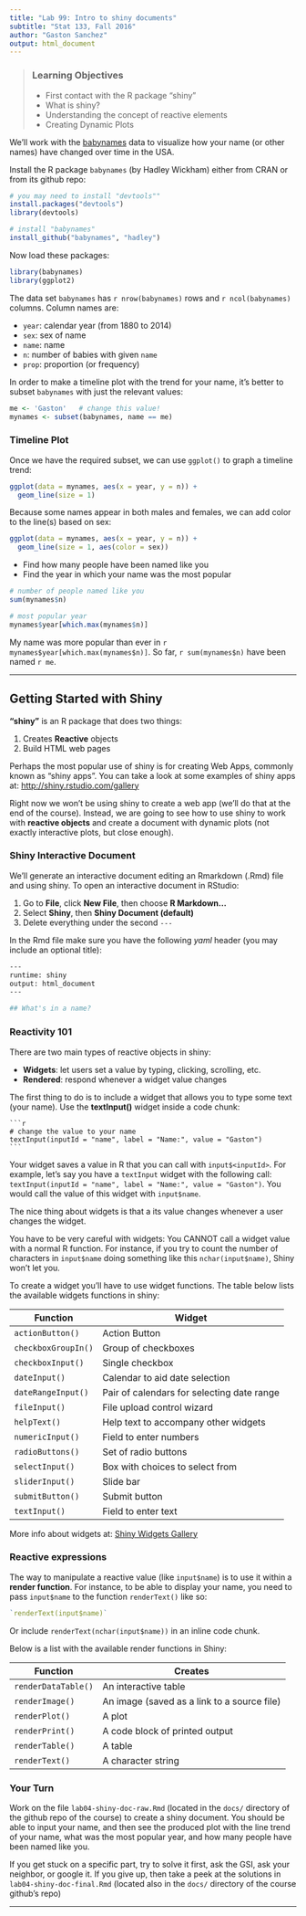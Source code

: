 ```yaml
---
title: "Lab 99: Intro to shiny documents"
subtitle: "Stat 133, Fall 2016"
author: "Gaston Sanchez"
output: html_document
---
```



> ### Learning Objectives
>
> - First contact with the R package "shiny"
> - What is shiny?
> - Understanding the concept of reactive elements
> - Creating Dynamic Plots


We'll work with the [babynames](https://github.com/hadley/babynames) data to 
visualize how your name (or other names) have changed over time in the USA.

Install the R package `babynames` (by Hadley Wickham) either from CRAN or 
from its github repo:
```r
# you may need to install "devtools""
install.packages("devtools")
library(devtools)

# install "babynames"
install_github("babynames", "hadley")
```

Now load these packages:
```r
library(babynames)
library(ggplot2)
```

The data set `babynames` has `r nrow(babynames)` rows and `r ncol(babynames)`
columns. Column names are:

- `year`: calendar year (from 1880 to 2014)
- `sex`: sex of name
- `name`: name 
- `n`: number of babies with given `name`
- `prop`: proportion (or frequency)


In order to make a timeline plot with the trend for your name, 
it's better to subset `babynames` with just the relevant values:
```r
me <- 'Gaston'   # change this value!
mynames <- subset(babynames, name == me)
```


### Timeline Plot

Once we have the required subset, we can use `ggplot()` to graph a timeline trend: 
```r
ggplot(data = mynames, aes(x = year, y = n)) +
  geom_line(size = 1)
```

Because some names appear in both males and females, we can add color to the 
line(s) based on sex:
```r
ggplot(data = mynames, aes(x = year, y = n)) +
  geom_line(size = 1, aes(color = sex))
```


- Find how many people have been named like you
- Find the year in which your name was the most popular

```r
# number of people named like you
sum(mynames$n)

# most popular year
mynames$year[which.max(mynames$n)]
```

My name was more popular than ever in `r mynames$year[which.max(mynames$n)]`.
So far, `r sum(mynames$n)` have been named `r me`.

-----


## Getting Started with Shiny

__"shiny"__ is an R package that does two things:

1. Creates __Reactive__ objects
2. Build HTML web pages

Perhaps the most popular use of shiny is for creating Web Apps, commonly known
as "shiny apps". You can take a look at some examples of shiny apps at:
[http://shiny.rstudio.com/gallery](http://shiny.rstudio.com/gallery) 

Right now we won't be using shiny to create a web app (we'll do that at the
end of the course). Instead, we are going to see how to use shiny to work 
with __reactive objects__ and create a document with dynamic plots (not 
exactly interactive plots, but close enough).


### Shiny Interactive Document

We'll generate an interactive document editing an Rmarkdown (.Rmd) file and 
using shiny. To open an interactive document in RStudio:

1. Go to __File__, click __New File__, then choose __R Markdown...__
2. Select __Shiny__, then __Shiny Document (default)__
3. Delete everything under the second `---`

In the Rmd file make sure you have the following _yaml_ header (you may include 
an optional title):

```bash
---
runtime: shiny
output: html_document
---

## What's in a name?
```

### Reactivity 101

There are two main types of reactive objects in shiny:

- __Widgets__: let users set a value by typing, clicking, scrolling, etc.
- __Rendered__: respond whenever a widget value changes

The first thing to do is to include a widget that allows you to type some text 
(your name). Use the __textInput()__ widget inside a code chunk:

~~~ 
```r
# change the value to your name
textInput(inputId = "name", label = "Name:", value = "Gaston")
```
~~~

Your widget saves a value in R that you can call with `input$<inputId>`.
For example, let's say you have a `textInput` widget with the following call:
`textInput(inputId = "name", label = "Name:", value = "Gaston")`.
You would call the value of this widget with `input$name`.

The nice thing about widgets is that a its value changes whenever a user changes the widget.

You have to be very careful with widgets: You CANNOT call a widget value with 
a normal R function. For instance,  if you try to count the number of characters
in `input$name` doing something like this `nchar(input$name)`, Shiny won't let 
you.

To create a widget you'll have to use widget functions. The table below lists
the available widgets functions in shiny:

| Function        | Widget                                     |
| --------------- | ------------------------------------------ |
| `actionButton()`   | Action Button                              |
| `checkboxGroupIn()` | Group of checkboxes                        |
| `checkboxInput()`   | Single checkbox                            |
| `dateInput()`       | Calendar to aid date selection             |
| `dateRangeInput()`  | Pair of calendars for selecting date range |
| `fileInput()`       | File upload control wizard                 |
| `helpText()`        | Help text to accompany other widgets       |
| `numericInput()`    | Field to enter numbers                     |
| `radioButtons()`    | Set of radio buttons                       |
| `selectInput()`     | Box with choices to select from            |
| `sliderInput()`     | Slide bar                                  |
| `submitButton()`    | Submit button                              |
| `textInput()`       | Field to enter text                        |

More info about widgets at: [Shiny Widgets Gallery](http://shiny.rstudio.com/gallery/widget-gallery.html)



### Reactive expressions

The way to manipulate a reactive value (like `input$name`) is to use it 
within a __render function__. 
For instance, to be able to display your name, you need to pass `input$name` 
to the function `renderText()` like so:
```r
`renderText(input$name)`
```

Or include `renderText(nchar(input$name))` in an inline code chunk.

Below is a list with the available render functions in Shiny:

| Function            | Creates       |
| ------------------- | ----------------- |
| `renderDataTable()` |	An interactive table |
| `renderImage()`     |	An image (saved as a link to a source file) |
| `renderPlot()`      |	A plot            |
| `renderPrint()`     |	A code block of printed output |
| `renderTable()`     |	A table            |
| `renderText()`      |	A character string |


### Your Turn

Work on the file `lab04-shiny-doc-raw.Rmd` (located in the `docs/` directory 
of the github repo of the course) to create a shiny document. You
should be able to input your name, and then see the produced plot with the 
line trend of your name, what was the most popular year, and how many people
have been named like you.

If you get stuck on a specific part, try to solve it first, ask the GSI, 
ask your neighbor, or google it. If you give up, then take a peek at the 
solutions in `lab04-shiny-doc-final.Rmd` (located also in the `docs/`
directory of the course github's repo)

-----

